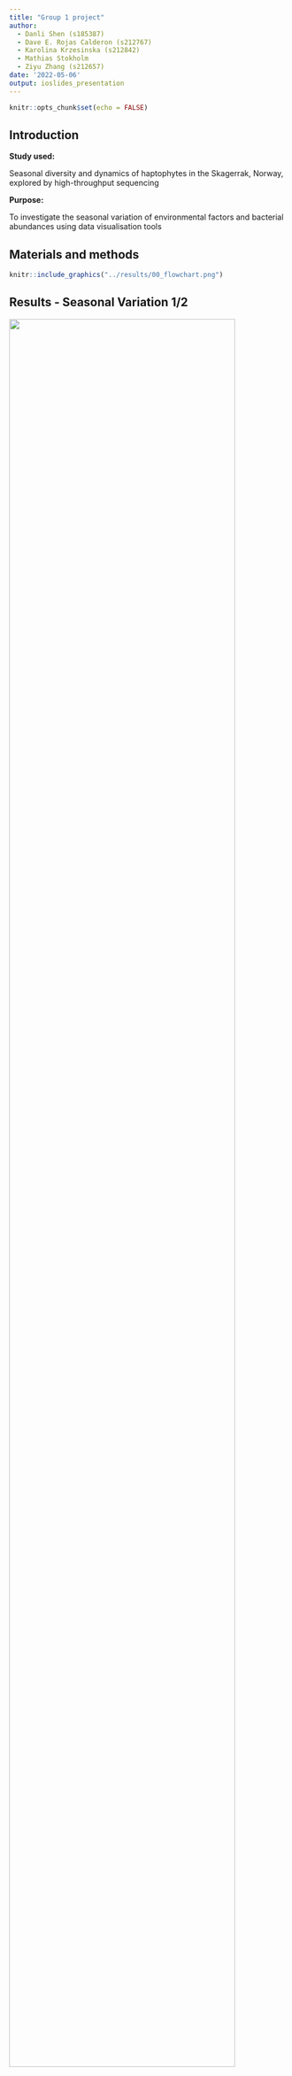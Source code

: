 ---
title: "Group 1 project"
author: 
  - Danli Shen (s185387)
  - Dave E. Rojas Calderon (s212767)
  - Karolina Krzesinska (s212842)
  - Mathias Stokholm
  - Ziyu Zhang (s212657)
date: '2022-05-06'
output: ioslides_presentation
---

```{r setup, include=FALSE}
knitr::opts_chunk$set(echo = FALSE)
```
## Introduction
**Study used:**

Seasonal diversity and dynamics of haptophytes in the
Skagerrak, Norway, explored by high-throughput
sequencing

**Purpose:**

To investigate the seasonal variation of environmental factors and bacterial abundances using data visualisation tools

## Materials and methods
```{r, echo=FALSE,out.width="100%", out.height="20%",fig.cap="",fig.show='hold',fig.align='center'}
knitr::include_graphics("../results/00_flowchart.png")
```

## Results - Seasonal Variation 1/2
![](../results/04_analysis_i.png){width=90%}

## Results - Seasonal Variation 2/2
![](../results/04_analysis_ii.png){width=90%}

## Results - Abundance Analysis
```{r, echo=FALSE,out.width="65%", out.height="20%",fig.cap="",fig.show='hold',fig.align='center'}
knitr::include_graphics(c("../results/05_OTU_richness_of_the_major_haptophyte_groups.png","../results/05_Seasonal_variation_in_proportional_read_abundance.png"))
```

## Results - Heatmaps
```{r, echo=FALSE,out.width="50%", out.height="20%",fig.cap="",fig.show='hold',fig.align='center'}
knitr::include_graphics("../results/06_heatmap.png")
```

## Results - NMDS
![](../results/07_nmds.png){width=85%}

## Results - Light-Temperature Cycle
![](../results/07_annual_light_temperature_cycle.png){width=80%}


## Result - Modelling
```{r message = FALSE, warning = FALSE, fig.show='hold',fig.align='center'}
library(flextable)
library(tidyverse)
dat <- read.csv("../results/08_parameters_vs_temperature.csv") %>% t() %>% as.data.frame() %>% 
  mutate(rownames = c(" ","Coefficient", "P-value")) %>% 
  relocate(rownames)
regulartable(dat) %>% delete_part(part = "header")
```

```{r message = FALSE, warning = FALSE, fig.show='hold',fig.align='center', out.width = "55%"}
knitr::include_graphics("../results/08_phosphate_vs_temperature.png")
```

